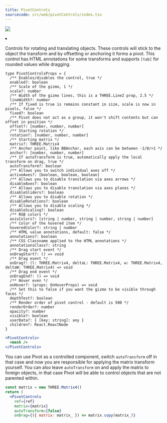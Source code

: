 ```yaml
---
title: PivotControls
sourcecode: src/web/pivotControls/index.tsx
---
```


![](https://img.shields.io/badge/-Dom only-red)

<Grid cols={4}>
  <li>
    <Codesandbox id="om2ff8" />
  </li>
</Grid>

Controls for rotating and translating objects. These controls will stick to the object the transform and by offsetting or anchoring it forms a pivot. This control has HTML annotations for some transforms and supports `[tab]` for rounded values while dragging.

```tsx
type PivotControlsProps = {
  /** Enables/disables the control, true */
  enabled?: boolean
  /** Scale of the gizmo, 1 */
  scale?: number
  /** Width of the gizmo lines, this is a THREE.Line2 prop, 2.5 */
  lineWidth?: number
  /** If fixed is true is remains constant in size, scale is now in pixels, false */
  fixed?: boolean
  /** Pivot does not act as a group, it won't shift contents but can offset in position */
  offset?: [number, number, number]
  /** Starting rotation */
  rotation?: [number, number, number]
  /** Starting matrix */
  matrix?: THREE.Matrix4
  /** Anchor point, like BBAnchor, each axis can be between -1/0/+1 */
  anchor?: [number, number, number]
  /** If autoTransform is true, automatically apply the local transform on drag, true */
  autoTransform?: boolean
  /** Allows you to switch individual axes off */
  activeAxes?: [boolean, boolean, boolean]
  /** Allows you to disable translation via axes arrows */
  disableAxes?: boolean
  /** Allows you to disable translation via axes planes */
  disableSliders?: boolean
  /** Allows you to disable rotation */
  disableRotations?: boolean
  /** Allows you to disable scaling */
  disableScaling?: boolean
  /** RGB colors */
  axisColors?: [string | number, string | number, string | number]
  /** Color of the hovered item */
  hoveredColor?: string | number
  /** HTML value annotations, default: false */
  annotations?: boolean
  /** CSS Classname applied to the HTML annotations */
  annotationsClass?: string
  /** Drag start event */
  onDragStart?: () => void
  /** Drag event */
  onDrag?: (l: THREE.Matrix4, deltaL: THREE.Matrix4, w: THREE.Matrix4, deltaW: THREE.Matrix4) => void
  /** Drag end event */
  onDragEnd?: () => void
  /** Hover even */
  onHover?: (props: OnHoverProps) => void
  /** Set this to false if you want the gizmo to be visible through faces */
  depthTest?: boolean
  /** Render order of pivot control - default is 500 */
  renderOrder?: number
  opacity?: number
  visible?: boolean
  userData?: { [key: string]: any }
  children?: React.ReactNode
}
```

```jsx
<PivotControls>
  <mesh />
</PivotControls>
```

You can use Pivot as a controlled component, switch `autoTransform` off in that case and now you are responsible for applying the matrix transform yourself. You can also leave `autoTransform` on and apply the matrix to foreign objects, in that case Pivot will be able to control objects that are not parented within.

```jsx
const matrix = new THREE.Matrix4()
return (
  <PivotControls
    ref={ref}
    matrix={matrix}
    autoTransform={false}
    onDrag={({ matrix: matrix_ }) => matrix.copy(matrix_)}
```

